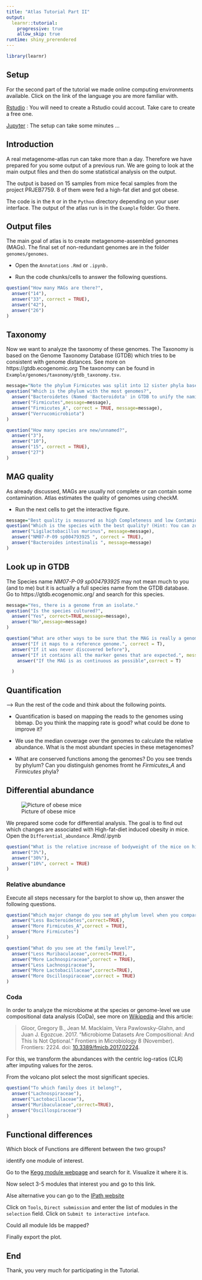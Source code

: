 ```yaml
---
title: "Atlas Tutorial Part II"
output:
  learnr::tutorial:
    progressive: true
    allow_skip: true
runtime: shiny_prerendered
---
```


```r
library(learnr)
```


## Setup

For the second part of the tutorial we made online computing environments available. Click on the link of the language you are more familiar with.

<a href="https://rstudio.cloud/project/2975573" target="_blank">Rstudio</a> : You will need to create a Rstudio could accout. Take care to create a free one.

<a href="https://mybinder.org/v2/gh/metagenome-atlas/BinderTutorial/Python?urlpath=git-pull%3Frepo%3Dhttps%253A%252F%252Fgithub.com%252Fmetagenome-atlas%252FTutorial%26urlpath%3Dlab%252Ftree%252FTutorial%252F%26branch%3Dmaster" target="_blank">Jupyter</a> : The setup can take some minutes ...




<!--
## Output files

Usually, before starting to install a program I want to make sure that it gives the output I want. Therefore, we look at the output of Metagenome-Atlas. A real Metagenome-Atlas run can take more than a day. Therefore we have you prepared some output of a previous run.

You should find a navigation plane in Rstudio/Jupyter lab.
-->


<!-- https://github.com/metagenome-atlas/Tutorial/tree/master/Example * -->

## Introduction


A real metagenome-atlas run can take more than a day. Therefore we have prepared for you some output of a previous run. We are going to look at the main output files and then do some statistical analysis on the output.

The output is based on 15 samples from mice fecal samples from the project PRJEB7759. 8 of them were fed a high-fat diet and got obese.

The code is in the `R` or in the `Python` directory depending on your user interface. The output of the atlas run is in the `Example` folder. Go there.








<!--

### Setup

Execute the following command.

```bash
cd
git clone https://github.com/metagenome-atlas/Tutorial.git
cd Tutorial
```


Then, in the file browser of your jupyter lab / Rstudio navigate to the `Tutorial` folder in.



The code is in the `R` or in the `Python` directory depending on your user interface. The output of the atlas run is in the `Example` folder. Go there.
-->
## Output files
<!--
I put only the result from one sample online, named `ERR675519`.
-->

The main goal of atlas is to create metagenome-assembled genomes (MAGs). The final set of non-redundant genomes are in the folder `genomes/genomes`.


* Open the `Annotations` `.Rmd` or `.ipynb.`

* Run the code chunks/cells to answer the following questions.


```r
question("How many MAGs are there?",
  answer("14"),
  answer("33", correct = TRUE),
  answer("42"),
  answer("26")
)
```


## Taxonomy

Now we want to analyze the taxonomy of these genomes. The Taxonomy is based on the Genome Taxonomy Database (GTDB) which tries to be consistent with genome distances. See more on https://gtdb.ecogenomic.org The taxonomy can be found in `Example/genomes/taxonomy/gtdb_taxonomy.tsv`.





```r
message="Note the phylum Firmicutes was split into 12 sister phyla based on relative divergence."
question("Which is the phylum with the most genomes?",
  answer("Bacteroidetes (Named 'Bacteroidota' in GTDB to unify the naming of phyla)"),
  answer("Firmicutes",message=message),
  answer("Firmicutes_A", correct = TRUE, message=message),
  answer("Verrucomicrobiota")
)
```



```r
question("How many species are new/unnamed?",
  answer("3"),
  answer("10"),
  answer("15", correct = TRUE),
  answer("27")
)
```


## MAG quality

As already discussed, MAGs are usually not complete or can contain some contamination. Atlas estimates the quality of genomes using checkM.


- Run the next cells to get the interactive figure.


```r
message="Best quality is measured as high Completeness and low Contamination."
question("Which is the species with the best quality? (Hint: You can zoom in in the interactive figure)",
  answer("Ligilactobacillus murinus", message=message),
  answer("NM07-P-09 sp004793925 ", correct = TRUE),
  answer("Bacteroides intestinalis ", message=message)
)
```

## Look up in GTDB
The Species name *NM07-P-09 sp004793925* may not mean much to you (and to me) but it is actually a full species name from the GTDB database. Go to https://gtdb.ecogenomic.org/ and search for this species.


```r
message="Yes, there is a genome from an isolate."
question("Is the species cultured?",
  answer("Yes", correct=TRUE,message=message),
  answer("No",message=message)
)
```

<!-- https://gtdb.ecogenomic.org/genomes?gid=GCF_004793665.1 -->

```r

question("What are other ways to be sure that the MAG is really a genome?",
  answer("If it maps to a reference genome.", correct = T),
  answer("If it was never discovered before"),
  answer("If it contains all the marker genes that are expected.", message="This is exactly how checkM works, I asked for alternative ways."),
    answer("If the MAG is as continuous as possible",correct = T)

  )
```

## Quantification


--> Run the rest of the code and think about the following points.


* Quantification is based on mapping the reads to the genomes using bbmap. Do you think the mapping rate is good? what could be done to improve it?


*  We use the median coverage over the genomes to calculate the relative abundance. What is the most abundant species in these metagenomes?

* What are conserved functions among the genomes? Do you see trends by phylum? Can you distinguish genomes fromt he *Firmicutes_A* and *Firmicutes* phyla?


## Differential abundance

![Picture of obese mice](https://upload.wikimedia.org/wikipedia/commons/0/0b/Fatmouse.jpg)

We prepared some code for differential analysis. The goal is to find out which changes are associated with High-fat-diet induced obesity in mice. Open the `Differential_abundance` .Rmd/.ipynb

```r
question("What is the relative increase of bodyweight of the mice on high-fat diet compared to the control mice? ",
  answer("3%"),
  answer("30%"),
  answer("10%", correct = TRUE)
)
```

### Relative abundance

Execute all steps necessary for the barplot to show up, then answer the following questions.

```r
question("Which major change do you see at phylum level when you compare HFD vs chow diet?",
  answer("Less Bacteroidetes",correct=TRUE),
  answer("More Firmicutes_A",correct = TRUE),
  answer("More Firmicutes")
)
```

```r
question("What do you see at the family level?",
  answer("Less Muribaculaceae",correct=TRUE),
  answer("More Lachnospiraceae",correct = TRUE),
  answer("Less Lachnospiraceae"),
  answer("More Lactobacillaceae",correct=TRUE),
  answer("More Oscillospiraceae",correct = TRUE)
)
```



### Coda


In order to analyze the microbiome at the species or genome-level we use compositional data analysis (CoDa), see more on [Wikipedia](https://en.wikipedia.org/wiki/Compositional_data) and this article:

>Gloor, Gregory B., Jean M. Macklaim, Vera Pawlowsky-Glahn, and Juan J. Egozcue. 2017. “Microbiome Datasets Are  Compositional: And This Is Not Optional.” Frontiers in Microbiology 8 (November). Frontiers: 2224. 
    doi: [10.3389/fmicb.2017.02224](https://www.frontiersin.org/articles/10.3389/fmicb.2017.02224).

For this, we transform the abundances with the centric log-ratios (CLR) after imputing values for the zeros.


From the volcano plot select the most significant species.


```r
question("To which family does it belong?",
  answer("Lachnospiraceae"),
  answer("Lactobacillaceae"),
  answer("Muribaculaceae",correct=TRUE),
  answer("Oscillospiraceae")
)
```


<!-- ### Look up in GTDB
The Species name *UBA7173 sp001689485* may not mean much to you (and to me) but it is actually a full species name from the GTDB database. Go to https://gtdb.ecogenomic.org/ and search for this species.




The links to the genome identifier allow you also to dig deeper, and look what other researchers have found out about this species. E.g. in [this figure](https://microbiomejournal.biomedcentral.com/articles/10.1186/s40168-016-0181-2/figures/3) from Ormerod *et al.* 2016 you can find the species designated with its strain name `M6`. -->

## Functional differences

Which block of Functions are different between the two groups?

identify one module of interest.

Go to the [Kegg module webpage](https://www.genome.jp/kegg/module.html) and search for it. Visualize it where it is.


Now select 3-5 modules that interest you and go to this link.


Alse alternative you can go to the [IPath website](https://pathways.embl.de/ipath3.cgi)

Click on `Tools`,  `Direct submission`  and enter the list of modules in the `selection` field. Click on `Submit to interactive inteface`.

Could all module Ids be mapped?

Finally export the plot.



## End

Thank, you very much for participating in the Tutorial.

